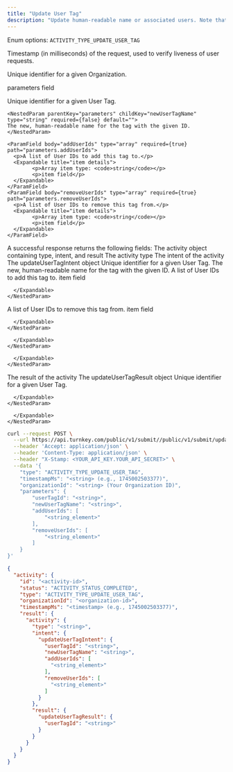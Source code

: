```yaml
---
title: "Update User Tag"
description: "Update human-readable name or associated users. Note that this activity is atomic: all of the updates will succeed at once, or all of them will fail."
---
```



<Authorizations />

<H3Bordered text="Body" />

<ParamField body="type" type="enum<string>" required={true}>

Enum options: `ACTIVITY_TYPE_UPDATE_USER_TAG`
</ParamField>

<ParamField body="timestampMs" type="string" required={true}>

Timestamp (in milliseconds) of the request, used to verify liveness of user requests.
</ParamField>

<ParamField body="organizationId" type="string" required={true}>

Unique identifier for a given Organization.
</ParamField>

<ParamField body="parameters" type="object" required={true} path="parameters">
  <p>parameters field</p>
  <Expandable title="details">
    <NestedParam parentKey="parameters" childKey="userTagId" type="string" required={true} default="">
    Unique identifier for a given User Tag.
    </NestedParam>
    
    <NestedParam parentKey="parameters" childKey="newUserTagName" type="string" required={false} default="">
    The new, human-readable name for the tag with the given ID.
    </NestedParam>
    
    <ParamField body="addUserIds" type="array" required={true} path="parameters.addUserIds">
      <p>A list of User IDs to add this tag to.</p>
      <Expandable title="item details">
            <p>Array item type: <code>string</code></p>
            <p>item field</p>
      </Expandable>
    </ParamField>
    <ParamField body="removeUserIds" type="array" required={true} path="parameters.removeUserIds">
      <p>A list of User IDs to remove this tag from.</p>
      <Expandable title="item details">
            <p>Array item type: <code>string</code></p>
            <p>item field</p>
      </Expandable>
    </ParamField>
  </Expandable>
</ParamField>

<H3Bordered text="Response" />
A successful response returns the following fields:

<ResponseField name="activity" type="object" required={true}>
  The activity object containing type, intent, and result
  <Expandable title="activity details">
    <NestedParam parentKey="activity" childKey="type" type="string" required={true}>
The activity type
</NestedParam>
<NestedParam parentKey="activity" childKey="intent" type="object" required={true}>
      The intent of the activity
      <Expandable title="intent details">
        <NestedParam parentKey="activity.intent" childKey="updateUserTagIntent" type="object" required={true}>
      The updateUserTagIntent object
      <Expandable title="updateUserTagIntent details">
        <NestedParam parentKey="activity.intent.updateUserTagIntent" childKey="userTagId" type="string" required={true}>
Unique identifier for a given User Tag.
</NestedParam>
<NestedParam parentKey="activity.intent.updateUserTagIntent" childKey="newUserTagName" type="string" required={false}>
The new, human-readable name for the tag with the given ID.
</NestedParam>
<NestedParam parentKey="activity.intent.updateUserTagIntent" childKey="addUserIds" type="array" required={true}>
      A list of User IDs to add this tag to.
      <Expandable title="addUserIds details">
        <NestedParam parentKey="activity.intent.updateUserTagIntent.addUserIds" childKey="item" type="string" required={true}>
item field
</NestedParam>

      </Expandable>
    </NestedParam>
<NestedParam parentKey="activity.intent.updateUserTagIntent" childKey="removeUserIds" type="array" required={true}>
      A list of User IDs to remove this tag from.
      <Expandable title="removeUserIds details">
        <NestedParam parentKey="activity.intent.updateUserTagIntent.removeUserIds" childKey="item" type="string" required={true}>
item field
</NestedParam>

      </Expandable>
    </NestedParam>

      </Expandable>
    </NestedParam>

      </Expandable>
    </NestedParam>
<NestedParam parentKey="activity" childKey="result" type="object" required={true}>
      The result of the activity
      <Expandable title="result details">
        <NestedParam parentKey="activity.result" childKey="updateUserTagResult" type="object" required={true}>
      The updateUserTagResult object
      <Expandable title="updateUserTagResult details">
        <NestedParam parentKey="activity.result.updateUserTagResult" childKey="userTagId" type="string" required={true}>
Unique identifier for a given User Tag.
</NestedParam>

      </Expandable>
    </NestedParam>

      </Expandable>
    </NestedParam>

  </Expandable>
</ResponseField>

<RequestExample>

```bash cURL
curl --request POST \
  --url https://api.turnkey.com/public/v1/submit//public/v1/submit/update_user_tag \
  --header 'Accept: application/json' \
  --header 'Content-Type: application/json' \
  --header "X-Stamp: <YOUR_API_KEY.YOUR_API_SECRET>" \
  --data '{
    "type": "ACTIVITY_TYPE_UPDATE_USER_TAG",
    "timestampMs": "<string> (e.g., 1745002503377)",
    "organizationId": "<string> (Your Organization ID)",
    "parameters": {
        "userTagId": "<string>",
        "newUserTagName": "<string>",
        "addUserIds": [
            "<string_element>"
        ],
        "removeUserIds": [
            "<string_element>"
        ]
    }
}'
```

</RequestExample>

<ResponseExample>

```json 200
{
  "activity": {
    "id": "<activity-id>",
    "status": "ACTIVITY_STATUS_COMPLETED",
    "type": "ACTIVITY_TYPE_UPDATE_USER_TAG",
    "organizationId": "<organization-id>",
    "timestampMs": "<timestamp> (e.g., 1745002503377)",
    "result": {
      "activity": {
        "type": "<string>",
        "intent": {
          "updateUserTagIntent": {
            "userTagId": "<string>",
            "newUserTagName": "<string>",
            "addUserIds": [
              "<string_element>"
            ],
            "removeUserIds": [
              "<string_element>"
            ]
          }
        },
        "result": {
          "updateUserTagResult": {
            "userTagId": "<string>"
          }
        }
      }
    }
  }
}
```

</ResponseExample>
